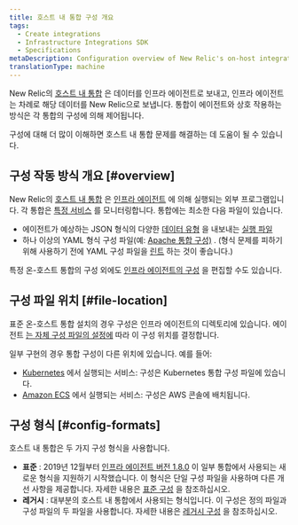 ```yaml
---
title: 호스트 내 통합 구성 개요
tags:
  - Create integrations
  - Infrastructure Integrations SDK
  - Specifications
metaDescription: Configuration overview of New Relic's on-host integrations.
translationType: machine
---
```


New Relic의 [호스트 내 통합](/docs/integrations/host-integrations/getting-started/introduction-host-integrations) 은 데이터를 인프라 에이전트로 보내고, 인프라 에이전트는 차례로 해당 데이터를 New Relic으로 보냅니다. 통합이 에이전트와 상호 작용하는 방식은 각 통합의 구성에 의해 제어됩니다.

구성에 대해 더 많이 이해하면 호스트 내 통합 문제를 해결하는 데 도움이 될 수 있습니다.

## 구성 작동 방식 개요 [#overview]

New Relic의 [호스트 내 통합](/docs/integrations/host-integrations/getting-started/introduction-host-integrations) 은 [인프라 에이전트](/docs/infrastructure/install-configure-infrastructure/configuration/configure-infrastructure-agent) 에 의해 실행되는 외부 프로그램입니다. 각 통합은 [특정 서비스](/docs/integrations/host-integrations/host-integrations-list) 를 모니터링합니다. 통합에는 최소한 다음 파일이 있습니다.

* 에이전트가 예상하는 JSON 형식의 다양한 [데이터 유형](/docs/integrations/new-relic-integrations/get-started/introduction-infrastructure-integrations#data-types) 을 내보내는 [실행 파일](/docs/infrastructure/infrastructure-integrations/custom-integrations/create-integration-executable-file)
* 하나 이상의 YAML 형식 구성 파일(예: [Apache 통합 구성)](/docs/integrations/host-integrations/host-integrations-list/kafka-monitoring-integration#config) . (형식 문제를 피하기 위해 사용하기 전에 YAML 구성 파일을 [린트](http://www.yamllint.com/) 하는 것이 좋습니다.)

특정 온-호스트 통합의 구성 외에도 [인프라 에이전트의 구성](/docs/infrastructure/install-infrastructure-agent/configuration/configure-infrastructure-agent) 을 편집할 수도 있습니다.

## 구성 파일 위치 [#file-location]

표준 온-호스트 통합 설치의 경우 구성은 인프라 에이전트의 디렉토리에 있습니다. 에이전트 [는 자체 구성 파일의 설정에](/docs/infrastructure/install-configure-manage-infrastructure/configuration/infrastructure-configuration-settings#plugin-dir) 따라 이 구성 위치를 결정합니다.

일부 구현의 경우 통합 구성이 다른 위치에 있습니다. 예를 들어:

* [Kubernetes](/docs/integrations/kubernetes-integration/link-apps-services/monitor-services-running-kubernetes) 에서 실행되는 서비스: 구성은 Kubernetes 통합 구성 파일에 있습니다.
* [Amazon ECS](/docs/integrations/host-integrations/host-integrations-list/monitor-services-running-amazon-ecs) 에서 실행되는 서비스: 구성은 AWS 콘솔에 배치됩니다.

## 구성 형식 [#config-formats]

호스트 내 통합은 두 가지 구성 형식을 사용합니다.

* **표준** : 2019년 12월부터 [인프라 에이전트 버전 1.8.0](/docs/release-notes/infrastructure-release-notes/infrastructure-agent-release-notes) 이 일부 통합에서 사용되는 새로운 형식을 지원하기 시작했습니다. 이 형식은 단일 구성 파일을 사용하며 다른 개선 사항을 제공합니다. 자세한 내용은 [표준 구성](/docs/create-integrations/infrastructure-integrations-sdk/specifications/host-integrations-standard-configuration-format) 을 참조하십시오.
* **레거시** : 대부분의 호스트 내 통합에서 사용되는 형식입니다. 이 구성은 정의 파일과 구성 파일의 두 파일을 사용합니다. 자세한 내용은 [레거시 구성](/docs/create-integrations/infrastructure-integrations-sdk/specifications/host-integrations-legacy-configuration-format/) 을 참조하십시오.